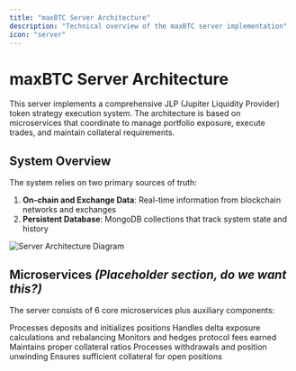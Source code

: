 ```yaml
---
title: "maxBTC Server Architecture"
description: "Technical overview of the maxBTC server implementation"
icon: "server"
---
```


# maxBTC Server Architecture

This server implements a comprehensive JLP (Jupiter Liquidity Provider) token strategy execution system. The architecture is based on microservices that coordinate to manage portfolio exposure, execute trades, and maintain collateral requirements.

## System Overview

The system relies on two primary sources of truth:

1. **On-chain and Exchange Data**: Real-time information from blockchain networks and exchanges
2. **Persistent Database**: MongoDB collections that track system state and history

<img src="/images/server-architecture.png" alt="Server Architecture Diagram" />

## Microservices *(Placeholder section, do we want this?)*

The server consists of 6 core microservices plus auxiliary components:

<CardGroup cols={2}>
  <Card title="Input Module" icon="arrow-right-to-bracket" href="/technical/microservices/input">
    Processes deposits and initializes positions
  </Card>
  <Card title="Exposure Management" icon="scale-balanced" href="/technical/microservices/exposure">
    Handles delta exposure calculations and rebalancing
  </Card>
  <Card title="Fee Hedge" icon="money-bill-transfer" href="/technical/microservices/fees">
    Monitors and hedges protocol fees earned
  </Card>
  <Card title="Collateral Rebalancing" icon="arrows-rotate" href="/technical/microservices/rebalancing">
    Maintains proper collateral ratios
  </Card>
  <Card title="Exit Module" icon="arrow-right-from-bracket" href="/technical/microservices/exit">
    Processes withdrawals and position unwinding
  </Card>
  <Card title="Collateral Management" icon="vault" href="/technical/microservices/collateral">
    Ensures sufficient collateral for open positions
  </Card>
</CardGroup>
